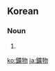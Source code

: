 ==Korean==
{{ko-hanjatab}}

===Noun===
{{ko-noun|hj|hangeul=광물}}

# {{hanja form of|광물|[[mineral]]}}

[[ko:鑛物]]
[[ja:鑛物]]